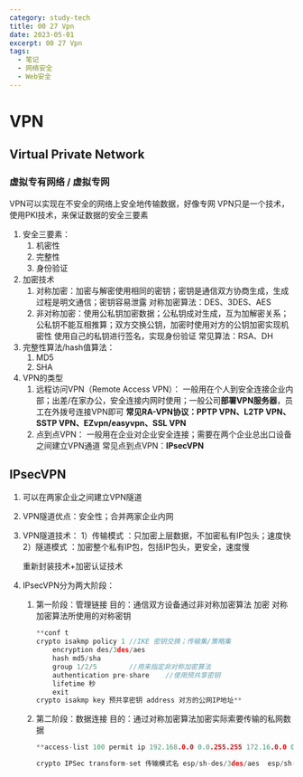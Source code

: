 ```yaml
---
category: study-tech
title: 00 27 Vpn
date: 2023-05-01
excerpt: 00 27 Vpn
tags:
  - 笔记
  - 网络安全
  - Web安全
---
```

# VPN

## Virtual Private Network

### 虚拟专有网络 / 虚拟专网

VPN可以实现在不安全的网络上安全地传输数据，好像专网
VPN只是一个技术，使用PKI技术，来保证数据的安全三要素

1. 安全三要素：
    1. 机密性
    2. 完整性
    3. 身份验证
2. 加密技术
    1. 对称加密：加密与解密使用相同的密钥；密钥是通信双方协商生成，生成过程是明文通信；密钥容易泄露
    对称加密算法：DES、3DES、AES
    2. 非对称加密：使用公私钥加密数据；公私钥成对生成，互为加解密关系； 公私钥不能互相推算；双方交换公钥，加密时使用对方的公钥加密实现机密性
    使用自己的私钥进行签名，实现身份验证
    常见算法：RSA、DH
3. 完整性算法/hash值算法：
    1. MD5
    2. SHA
4. VPN的类型
    1. 远程访问VPN（Remote Access VPN）：
    一般用在个人到安全连接企业内部；出差/在家办公，安全连接内网时使用；一般公司**部署VPN服务器**，员工在外拨号连接VPN即可
    **常见RA-VPN协议：PPTP VPN、L2TP VPN、SSTP VPN、EZvpn/easyvpn、SSL VPN**
    2. 点到点VPN：
    一般用在企业对企业安全连接；需要在两个企业总出口设备之间建立VPN通道
    常见点到点VPN：**IPsecVPN**

## **IPsecVPN**

1. 可以在两家企业之间建立VPN隧道
2. VPN隧道优点：安全性；合并两家企业内网
3. VPN隧道技术：
1）传输模式 ：只加密上层数据，不加密私有IP包头；速度快
2）隧道模式 ：加密整个私有IP包，包括IP包头，更安全，速度慢
    
    重新封装技术+加密认证技术
    
4. IPsecVPN分为两大阶段：
    1. 第一阶段：管理链接
    目的：通信双方设备通过非对称加密算法 加密 对称加密算法所使用的对称密钥
        
        ```cpp
        **conf t 
        crypto isakmp policy 1 //IKE 密钥交换；传输集/策略集
        	encryption des/3des/aes
        	hash md5/sha
        	group 1/2/5        //用来指定非对称加密算法
        	authentication pre-share    //使用预共享密钥
        	lifetime 秒
        	exit
        crypto isakmp key 预共享密钥 address 对方的公网IP地址**
        ```
        
    2. 第二阶段：数据连接
    目的：通过对称加密算法加密实际索要传输的私网数据
        
        ```cpp
        **access-list 100 permit ip 192.168.0.0 0.0.255.255 172.16.0.0 0.0.255.255
        
        crypto IPSec transform-set 传输模式名 esp/sh-des/3des/aes  esp/sh-md5/sha-hmac**
        ```